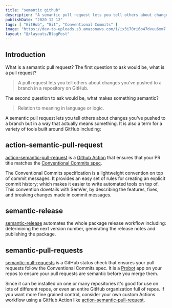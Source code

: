 ```yaml
---
title: "semantic github"
description: "A semantic pull request lets you tell others about changes you've pushed to a branch but in a way that actually means something."
publishDate: "2020 12 12"
tags: [ "GitHub", "Git", "Conventional Commits" ]
image: "https://dev-to-uploads.s3.amazonaws.com/i/ix3i70ri6o47dvuu6xm7.jpg"
layout: "@/layouts/BlogPost"
---
```


## Introduction

What is a semantic pull request? The first question to ask would be, what is a pull request?
> A pull request lets you tell others about changes you've pushed to a branch in a repository on GitHub.

The second question to ask would be, what makes something semantic?
> Relation to meaning in language or logic.

A semantic pull request lets you tell others about changes you've pushed to a branch but in a way that actually means something. It is also a term for a variety of tools built around GitHub including:

## action-semantic-pull-request

[action-semantic-pull-request](https://github.com/amannn/action-semantic-pull-request) is a [Github Action](https://github.com/features/actions) that ensures that your PR title matches the [Conventional Commits spec](https://www.conventionalcommits.org/).

The Conventional Commits specification is a lightweight convention on top of commit messages. It provides an easy set of rules for creating an explicit commit history; which makes it easier to write automated tools on top of. This convention dovetails with SemVer, by describing the features, fixes, and breaking changes made in commit messages.

## semantic-release

[semantic-release](https://github.com/semantic-release/semantic-release) automates the whole package release workflow including: determining the next version number, generating the release notes and publishing the package.

## semantic-pull-requests

[semantic-pull-requests](https://github.com/zeke/semantic-pull-requests) is a GitHub status check that ensures your pull requests follow the Conventional Commits spec. It is a [Probot](https://probot.github.io/) app on your repos to ensure your pull requests are semantic before you merge them.

Since it can be installed on one or many repositories it's good for use on lots of different repos, or even an entire GitHub organization full of repos. If you want more fine grained control, consider your own custom Actions workflow using a GitHub Action like [action-semantic-pull-request](https://github.com/amannn/action-semantic-pull-request).